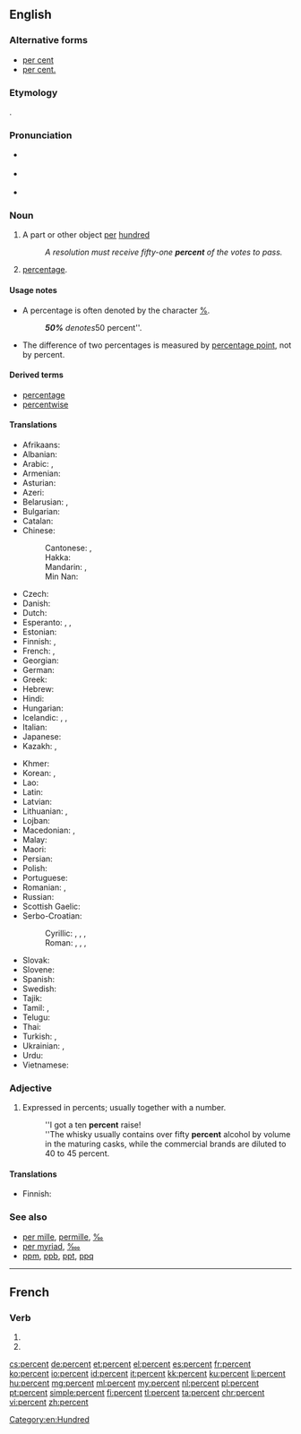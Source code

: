 ==English==

===Alternative forms===
* [[per cent]] {{qualifier|mostly UK}}
* [[per cent.]] {{qualifier|archaic}}

===Etymology===
{{etyl|la|en}} {{term|per centum||for every hundred|lang=la}}.

===Pronunciation===
* {{a|UK}} {{IPA|/pəˈsɛnt/|lang=en}}
* {{a|US}} {{IPA|/pɜɹ.sɛnt/|lang=en}}
* {{audio|en-us-percent.ogg|Audio (US)|lang=en}}

===Noun===
{{en-noun|percent|percents}}

# A part or other object [[per]] [[hundred]]
#: ''A resolution must receive fifty-one '''percent''' of the votes to pass.''
# [[percentage]].

====Usage notes====
* A percentage is often denoted by the character [[%]].
*: '''''50%''' denotes ''50 percent''.

* The difference of two percentages is measured by [[percentage point]], not by percent.

====Derived terms====
* [[percentage]]
* [[percentwise]]

====Translations====
{{trans-top|a part or other object per hundred}}
* Afrikaans: {{t|af|persent}}
* Albanian: {{t|sq|përqind}}
* Arabic: {{t|ar|في المائة|tr=fi 'l-míʾa}},  {{t|ar|بالمائة|tr=bi-'l-míʾa}}
* Armenian: {{t|hy|տոկոս|tr=tokos}}
* Asturian: {{t|ast|por cientu}}
* Azeri: {{t+|az|faiz}}
* Belarusian: {{t|be|працэнт|m|tr=pracént|sc=Cyrl}}, {{t|be|адсотак|m|tr=adsótak|sc=Cyrl}}
* Bulgarian: {{t+|bg|процент|tr=procént}}
* Catalan: {{t|ca|per cent}}
* Chinese:
*: Cantonese: {{t|yue|百分之|tr=baak3 fan6 zi1...|alt=百分之⋯⋯|sc=Hani}} {{qualifier|the number follows it, e.g. 30%: 百分之三十 baak3 fan6 zi1 saam1 sap6}}, {{t|yue|巴仙|tr=baa1 sin1|sc=Hani}} {{qualifier|unit follows the number with qualifier 個/个}}
*: Hakka: {{t|hak|趴先多|tr=phà-sén-tó|sc=Hani}} {{qualifier|unit follows the number}}
*: Mandarin: {{t+|cmn|百分之|alt=百分之⋯⋯|tr=bǎi fēn zhī...|sc=Hani}} {{qualifier|the number follows it, e.g. 30%: 百分之三十 bǎi fēn zhī sānshí}}, {{t|cmn|巴仙|tr=bāxiān|sc=Hani}} {{qualifier|unit follows the number with qualifier 個/个}}
*: Min Nan: {{t|nan|百分之|tr=pah hun chi...|alt=百分之⋯⋯|sc=Hani}} {{qualifier|the number follows it, e.g. 30%: 百分之三十 pah hun chi saⁿ-cha̍p}}
* Czech: {{t+|cs|procento|n}}
* Danish: {{t+|da|procent}}
* Dutch: {{t+|nl|procent|n}}
* Esperanto: {{t|eo|procento}}, {{t|eo|pocento}}, {{t|eo|elcento}}
* Estonian: {{t|et|protsent}}
* Finnish: {{t+|fi|prosentti}},  {{t|fi|sadasosa}}
* French: {{t+|fr|pour cent}}, {{t+|fr|pourcent}}
* Georgian: {{t|ka|პროცენტი|sc=Geor}}
* German: {{t+|de|Prozent|n}}
* Greek: {{t+|el|τοις εκατό|tr=tois ekató}}
* Hebrew: {{t+|he|אחוז|tr=akhúz|sc=Hebr}}
* Hindi: {{t|hi|फ़ीसदी|tr=fīsadī}}
* Hungarian: {{t+|hu|százalék}}
* Icelandic: {{t+|is|hundraðshluti|m}}, {{t|is|prósenta|f}}, {{t|is|hundraðstala|f}}
* Italian: {{t+|it|per cento}}
* Japanese: {{t+|ja|パーセント|tr=pāsento}}
* Kazakh: {{t+|kk|пайыз|tr=payız|sc=Cyrl}}, {{t|kk|процент|tr=procent|sc=Cyrl}}
{{trans-mid}}
* Khmer: {{t|km|ភាគរយ|tr=pʰiek rɔɔy|sc=Khmr}}
* Korean: {{t+|ko|퍼센트|sc=Kore}}, {{t+|ko|프로|sc=Kore}}
* Lao: {{t|lo|ເປີເຊັນ|tr=pə̀ːsén|sc=Laoo}}
* Latin: {{t|la|per centum}}
* Latvian: {{t|lv|procents|m}}
* Lithuanian: {{t|lt|nuošimtis}}, {{t|lt|procentas|m}}
* Lojban: {{t|jbo|ce'i}}
* Macedonian: {{t|mk|насто|tr=násto}},  {{t|mk|процент|tr=procént}}
* Malay: {{t|ms|peratus}}
* Maori: {{t|mi|ōrau}}
* Persian: {{t+|fa|درصد|tr=darsad|sc=fa-Arab}}
* Polish: {{t+|pl|procent|m}}
* Portuguese: {{t|pt|por cento}}
* Romanian: {{t+|ro|procent|n}}, {{t|ro|la sută}}
* Russian: {{t+|ru|процент|m|tr=procént}}
* Scottish Gaelic: {{t|gd|às a' cheud}}
* Serbo-Croatian:
*: Cyrillic: {{t|sh|посто}}, {{t|sh|одсто}}, {{t|sh|постотак}}, {{t|sh|проценат}}
*: Roman: {{t+|sh|posto}}, {{t|sh|odsto}}, {{t+|sh|postotak}}, {{t|sh|procenat}}
* Slovak: {{t|sk|percento|n}}
* Slovene: {{t|sl|odstotek|m}}
* Spanish: {{t|es|por ciento}}
* Swedish: {{t+|sv|procent|c}}
* Tajik: {{t|tg|дарсад|sc=Cyrl}}
* Tamil: {{t+|ta|விழுக்காடு|tr=viḻukkāṭu|sc=Taml}}, {{t+|ta|சதவீதம்|tr=çatavītam|sc=Taml}}
* Telugu: {{t|te|శాతం|tr=śataṁ}}
* Thai: {{t|th|เปอร์เซ็นต์|tr=bper-sen|sc=Thai}}
* Turkish: {{t+|tr|faiz}}, {{t+|tr|yüzde}}
* Ukrainian: {{t|uk|відсоток|m|tr=vidsótok|sc=Cyrl}}, {{t+|uk|процент|m|tr=procént|sc=Cyrl}}
* Urdu: {{t|ur|جیصدی|tr=fīṣadī}}
* Vietnamese: {{t+|vi|phần trăm}}
{{trans-bottom}}

===Adjective===
{{en-adj|-}}

# Expressed in percents; usually together with a number.
#: ''I got a ten '''percent''' raise!
#: ''The whisky usually contains over fifty '''percent''' alcohol by volume in the maturing casks, while the commercial brands are diluted to 40 to 45 percent.

====Translations====
{{trans-top|expressed in percent}}
* Finnish: {{t+|fi|prosentti|alt=prosentin, prosenttia}} {{qualifier|genitive/partitive of noun}}
{{trans-mid}}
{{trans-bottom}}

===See also===
* [[per mille]], [[permille]], [[‰]]
* [[per myriad]], [[‱]]
* [[ppm]], [[ppb]], [[ppt]], [[ppq]]
{{typography marks}}

[[Category:en:Hundred]]

----

==French==

===Verb===
{{fr-verb-form}}

# {{inflection of|percer||3|p|pres|indc|lang=fr}}
# {{inflection of|percer||3|p|pres|subj|lang=fr}}

[[cs:percent]]
[[de:percent]]
[[et:percent]]
[[el:percent]]
[[es:percent]]
[[fr:percent]]
[[ko:percent]]
[[io:percent]]
[[id:percent]]
[[it:percent]]
[[kk:percent]]
[[ku:percent]]
[[li:percent]]
[[hu:percent]]
[[mg:percent]]
[[ml:percent]]
[[my:percent]]
[[nl:percent]]
[[pl:percent]]
[[pt:percent]]
[[simple:percent]]
[[fi:percent]]
[[tl:percent]]
[[ta:percent]]
[[chr:percent]]
[[vi:percent]]
[[zh:percent]]
